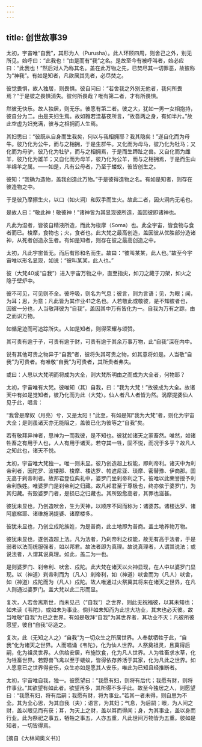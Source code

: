 ```yaml
---
---
---
```

title: 创世故事39
---




太初，宇宙唯“自我”，其形为人（Purusha）。此人环顾四周，则舍己之外，别无所见。始呼曰：“此我也！”由是而有“我”之名。是故至今有被呼叫者，始必应曰：“此我也！”然后对人乃称其名。盖在此万物之先，已焚尽其一切罪恶，故彼称为“神我”。有如是知者，凡欲居其先者，必尽焚之。

彼觉畏惧，故人独居，则畏惧。彼自问曰：“若舍我之外别无他者，我何所畏焉？”于是彼之畏惧消失。彼何所畏哉？唯有第二者，才有所畏惧。

然彼无快乐。故人独居，则无乐。彼愿有第二者。彼之大，犹如一男一女相抱持，彼自分为二。由是夫妇生焉。故如雅若洼基夜所言，“故吾两之身，有如半片。”故此空虚为妇充满，彼与之相拥而人生焉。

其妇思曰：“彼既从自身而生我矣，何以与我相拥耶？我其隐矣！”遂自化而为母牛。彼乃化为公牛，而与之相拥，于是生群牛。又化而为母马，彼乃化为牡马；又化而为母驴，彼乃化为牡驴，而与之相拥焉，于是而生蹄趾之兽。又自化而为雌羊，彼乃化为雄羊；又自化而为母羊，彼乃化为公羊，而与之相拥焉，于是而生山羊绵羊之属。——如是，凡有公母者，乃至于蝼蚁，彼皆创生之。

彼知：“我确为造物，盖我创造此万物。”于是彼得造物之名。有如是知者，则存在彼造物之中。

于是彼乃摩擦生火，以口（如火洞）和双手而生火。故此二者，因火洞内无毛也。

是故人曰：“敬此神！敬彼神！”诸神皆为其显现彼所造，盖因彼即诸神也。

凡此为湿者，皆彼自精液所造，而此为梭摩（Soma）也。此全宇宙，皆食物与食者而已。梭摩，食物也；火，食者也。此大梵之最高创造，盖因彼从优胜部分造诸神，从死者创造永生者。有如是知者，则存在彼之最高创造之中。

太初，凡此宇宙皆无。而后有形和名而生。故曰：“彼叫某某，此人也。”故至今宇宙唯以形名显现，如说：“彼叫某某，此人也。”

彼（大梵40或“自我”）进入宇宙万物之中，直至指尖，如刀之藏于刀架，如火之隐于壁炉中。

彼不可见，可见则不全。彼呼吸，则名为气息；彼言，则为言语；见，为眼；闻，为耳；思，为意；凡此皆为其作业41之名也。人若敬此或敬彼，是不知彼者也，因彼一分也，人当敬拜彼为“自我”，盖因其中万有皆化为一。自我为万有之踪，由之而识万物。

如循足迹而可追踪所失。人如是知者，则得荣耀与颂赞。

其可贵有逾于子，可贵有逾于财，可贵有逾于其余万事万物，此“自我”深在内中。

说有其他可贵之物异于“自我”者，彼将失其可贵之物，如其意将如是。人当敬“自我”为可贵者。有唯敬“自我”为可贵者，其所贵者弗失。

或曰：人思以大梵明而将成为大全，则大梵所明由之而成为大全者，何物耶？

太初，宇宙唯有大梵。彼唯知（其）自我，曰：“我为大梵！”故彼成为大全。故诸天中有如是觉知者，彼乃化而为此（大梵）。仙人者凡人者皆为然。涡摩提婆仙人见于此，唱言：

“我曾是摩奴（月亮）兮，又是太阳！”此至，有如是知“我为大梵”者，则化为宇宙大全；是则虽诸天亦无能阻之，盖彼已化为彼等之“自我”矣。

若有敬拜异神者，思神为一而我彼，是不知也。彼犹如诸天之家畜然。唯然，如诸牲畜之有用于人也，人人有用于诸天。若夺其一牲，固不悦，而况于多乎？故凡人之知此也，诸天不悦。

太初，宇宙唯大梵独一。唯一则未显。彼乃创造超上权能，即刹帝利。诸天中为刹帝利者，因陀罗、波楼那、梭摩、楼达罗、帕遮尼亚、琰摩、密替豫、伊商那。固无高于刹帝利者。故邦君登位典礼中，婆罗门坐刹帝利之下。彼唯以此荣誉授予刹帝利族姓。唯婆罗门是刹帝利之归藏。故凡邦君至于尊极也，终亦依于婆罗门，为其归藏。有毁婆罗门者，是损已之归藏也。其所毁愈高者，其罪也滋甚。

彼犹未显也，乃创造吠舍，生为天神，以顺序不同而称为：诸婆苏。诸楼达罗、诸阿底梯耶、诸维施涡提婆、诸摩楼多。

彼犹未显也，乃创立戍陀族姓，为是普商，此土地即为普商。盖土地养物万物。

彼犹未显也，遂创造超上法。凡为法者，乃刹帝利之权能，故无有高于法者，于是弱者以法而统服强者，如以邦君。故法者即为真理。故说真理者，人谓其说法；或说法者，人谓其说真理。如此，盖二为一也。

是则婆罗门、刹帝利、吠舍、戍陀。此大梵在诸天以火神显现，在人中以婆罗门显现。以（神道）刹帝利而为（凡人）刹帝利，如（神道）吠舍而为（凡人）吠舍，如（神道）戍陀而为（凡人）戍陀。故人唯通过火祭冀其将来在诸天之世界，在凡人则通过婆罗门。盖大梵以此二形而显。

复次，人若舍离斯世，而未见己（“自我”）之世界，则此无祝福彼，以其未知也；如未读《韦陀》，或如未为事业。倘非如未知而为此世大功业，其末也必灭彼。故当唯敬“自我”为已之世界。有如是敬拜“自我”为其世界者，其功业不灭；凡彼所彼愿望，彼自“自我”尽造之。

复次，此（无知之人之）“自我”为一切众生之所居世界。人奉献牺牲于此，“自我”化为诸天之世界。人而唱诵《韦陀》，化为仙人世界。人祭奠祖灵，且冀得后嗣，化为祖灵世界。人供给安居，布施饮食，化为凡人世界。人为牲畜求水草，化为牲畜世界。若野兽飞禽以至于蝼蚁，皆得依存养活于其家，化为凡此之世界。如人愿意已之世界得安乐，众生亦如是愿其人安乐，唯此为已知且经推断者。

太初，宇宙唯自我，独一。彼愿望曰：“我愿有妇，则将有后代；我愿有财，则将作事业。”其欲望有如此者。欲望再多，其所得不多乎此。故至今独居之人，则愿望曰：“我愿有妇，将有后嗣；我愿有财，将为事业。”若其一者未得，则自思为不全。其为全心思，为其自我（夫）；语言，为其妇；气息，为后嗣；眼，为人间之财，盖以眼见而有获；耳，为天上之财，盖以耳而得闻；身，为其事业，盖以身而行业。此为祭祀之事五，牺牲之事五，人亦五重，凡此世间万物皆为五重。彼如是知者，一切皆得焉。

[摘自《大林间奥义书》]